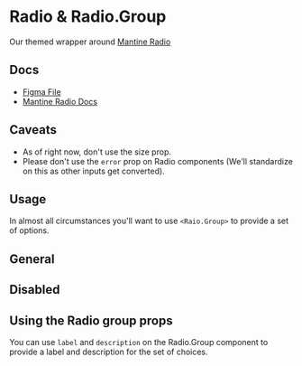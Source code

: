 
<Meta title="Inputs/Radio & Radio Group" component={Radio} />

# Radio & Radio.Group

Our themed wrapper around [Mantine Radio](https://mantine.dev/core/radio/)

## Docs

- [Figma File](https://www.figma.com/file/7LCGPhkbJdrhdIaeiU1O9c/Input-%2F-Radio?type=design&node-id=1%3A96&t=S6gieWhmvLP15ARp-1)
- [Mantine Radio Docs](https://mantine.dev/core/radio/)

## Caveats

- As of right now, don't use the size prop.
- Please don't use the `error` prop on Radio components (We'll standardize on this as other inputs get converted).

## Usage

In almost all circumstances you'll want to use `<Raio.Group>` to provide a set of options.

## General

<Canvas>
  <Story name="Default">
    <Radio.Group>
      <Radio label="Yes" value="yes" checked />
      <Radio label="No" value="no" />
    </Radio.Group>
  </Story>
</Canvas>

## Disabled

<Canvas>
  <Story name="Disabled">
    <Radio.Group>
      <Radio label="Yes" value="yes" disabled />
      <Radio label="No" value="no" disabled checked />
    </Radio.Group>
  </Story>
</Canvas>

## Using the Radio group props

You can use `label` and `description` on the Radio.Group component to provide a label and description for the set of choices.

<Canvas>
  <Story name="Radio Group props">
    <Radio.Group label="A set of options" description="Choose one please">
      <Radio label="I cannot be selected" checked disabled />
      <Radio label="Select another me" />
    </Radio.Group>
  </Story>
</Canvas>

